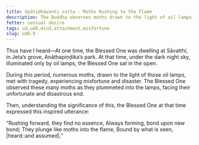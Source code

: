 ```yaml
---
title: Upātidhāvanti sutta - Moths Rushing to the Flame
description: The Buddha observes moths drawn to the light of oil lamps, and reflects on the nature of attachment.
fetter: sensual desire
tags: ud,ud6,mind,attachment,misfortune
slug: ud6.9
---
```


Thus have I heard—At one time, the Blessed One was dwelling at Sāvatthi, in Jeta’s grove, Anāthapiṇḍika’s park. At that time, under the dark night sky, illuminated only by oil lamps, the Blessed One sat in the open.

During this period, numerous moths, drawn to the light of those oil lamps, met with tragedy, experiencing misfortune and disaster. The Blessed One observed these many moths as they plummeted into the lamps, facing their unfortunate and disastrous end.

Then, understanding the significance of this, the Blessed One at that time expressed this inspired utterance:

“Rushing forward, they find no essence,
Always forming, bond upon new bond;
They plunge like moths into the flame,
Bound by what is seen, |heard::and assumed|.”
